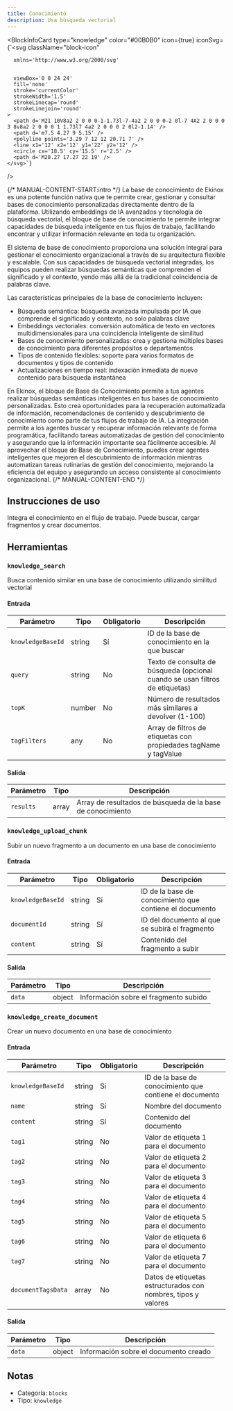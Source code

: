 ```yaml
---
title: Conocimiento
description: Usa búsqueda vectorial
---
```



<BlockInfoCard 
  type="knowledge"
  color="#00B0B0"
  icon={true}
  iconSvg={`<svg className="block-icon"
      
      xmlns='http://www.w3.org/2000/svg'
      
      
      viewBox='0 0 24 24'
      fill='none'
      stroke='currentColor'
      strokeWidth='1.5'
      strokeLinecap='round'
      strokeLinejoin='round'
    >
      <path d='M21 10V8a2 2 0 0 0-1-1.73l-7-4a2 2 0 0 0-2 0l-7 4A2 2 0 0 0 3 8v8a2 2 0 0 0 1 1.73l7 4a2 2 0 0 0 2 0l2-1.14' />
      <path d='m7.5 4.27 9 5.15' />
      <polyline points='3.29 7 12 12 20.71 7' />
      <line x1='12' x2='12' y1='22' y2='12' />
      <circle cx='18.5' cy='15.5' r='2.5' />
      <path d='M20.27 17.27 22 19' />
    </svg>`}
/>

{/* MANUAL-CONTENT-START:intro */}
La base de conocimiento de Ekinox es una potente función nativa que te permite crear, gestionar y consultar bases de conocimiento personalizadas directamente dentro de la plataforma. Utilizando embeddings de IA avanzados y tecnología de búsqueda vectorial, el bloque de base de conocimiento te permite integrar capacidades de búsqueda inteligente en tus flujos de trabajo, facilitando encontrar y utilizar información relevante en toda tu organización.

El sistema de base de conocimiento proporciona una solución integral para gestionar el conocimiento organizacional a través de su arquitectura flexible y escalable. Con sus capacidades de búsqueda vectorial integradas, los equipos pueden realizar búsquedas semánticas que comprenden el significado y el contexto, yendo más allá de la tradicional coincidencia de palabras clave.

Las características principales de la base de conocimiento incluyen:

- Búsqueda semántica: búsqueda avanzada impulsada por IA que comprende el significado y contexto, no solo palabras clave
- Embeddings vectoriales: conversión automática de texto en vectores multidimensionales para una coincidencia inteligente de similitud
- Bases de conocimiento personalizadas: crea y gestiona múltiples bases de conocimiento para diferentes propósitos o departamentos
- Tipos de contenido flexibles: soporte para varios formatos de documentos y tipos de contenido
- Actualizaciones en tiempo real: indexación inmediata de nuevo contenido para búsqueda instantánea

En Ekinox, el bloque de Base de Conocimiento permite a tus agentes realizar búsquedas semánticas inteligentes en tus bases de conocimiento personalizadas. Esto crea oportunidades para la recuperación automatizada de información, recomendaciones de contenido y descubrimiento de conocimiento como parte de tus flujos de trabajo de IA. La integración permite a los agentes buscar y recuperar información relevante de forma programática, facilitando tareas automatizadas de gestión del conocimiento y asegurando que la información importante sea fácilmente accesible. Al aprovechar el bloque de Base de Conocimiento, puedes crear agentes inteligentes que mejoren el descubrimiento de información mientras automatizan tareas rutinarias de gestión del conocimiento, mejorando la eficiencia del equipo y asegurando un acceso consistente al conocimiento organizacional.
{/* MANUAL-CONTENT-END */}

## Instrucciones de uso

Integra el conocimiento en el flujo de trabajo. Puede buscar, cargar fragmentos y crear documentos.

## Herramientas

### `knowledge_search`

Busca contenido similar en una base de conocimiento utilizando similitud vectorial

#### Entrada

| Parámetro | Tipo | Obligatorio | Descripción |
| --------- | ---- | ----------- | ----------- |
| `knowledgeBaseId` | string | Sí | ID de la base de conocimiento en la que buscar |
| `query` | string | No | Texto de consulta de búsqueda \(opcional cuando se usan filtros de etiquetas\) |
| `topK` | number | No | Número de resultados más similares a devolver \(1-100\) |
| `tagFilters` | any | No | Array de filtros de etiquetas con propiedades tagName y tagValue |

#### Salida

| Parámetro | Tipo | Descripción |
| --------- | ---- | ----------- |
| `results` | array | Array de resultados de búsqueda de la base de conocimiento |

### `knowledge_upload_chunk`

Subir un nuevo fragmento a un documento en una base de conocimiento

#### Entrada

| Parámetro | Tipo | Obligatorio | Descripción |
| --------- | ---- | -------- | ----------- |
| `knowledgeBaseId` | string | Sí | ID de la base de conocimiento que contiene el documento |
| `documentId` | string | Sí | ID del documento al que se subirá el fragmento |
| `content` | string | Sí | Contenido del fragmento a subir |

#### Salida

| Parámetro | Tipo | Descripción |
| --------- | ---- | ----------- |
| `data` | object | Información sobre el fragmento subido |

### `knowledge_create_document`

Crear un nuevo documento en una base de conocimiento

#### Entrada

| Parámetro | Tipo | Obligatorio | Descripción |
| --------- | ---- | -------- | ----------- |
| `knowledgeBaseId` | string | Sí | ID de la base de conocimiento que contiene el documento |
| `name` | string | Sí | Nombre del documento |
| `content` | string | Sí | Contenido del documento |
| `tag1` | string | No | Valor de etiqueta 1 para el documento |
| `tag2` | string | No | Valor de etiqueta 2 para el documento |
| `tag3` | string | No | Valor de etiqueta 3 para el documento |
| `tag4` | string | No | Valor de etiqueta 4 para el documento |
| `tag5` | string | No | Valor de etiqueta 5 para el documento |
| `tag6` | string | No | Valor de etiqueta 6 para el documento |
| `tag7` | string | No | Valor de etiqueta 7 para el documento |
| `documentTagsData` | array | No | Datos de etiquetas estructurados con nombres, tipos y valores |

#### Salida

| Parámetro | Tipo | Descripción |
| --------- | ---- | ----------- |
| `data` | object | Información sobre el documento creado |

## Notas

- Categoría: `blocks`
- Tipo: `knowledge`
